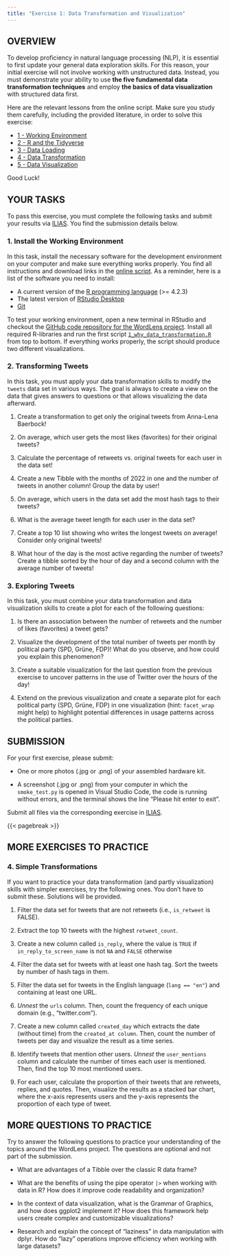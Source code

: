 ```yaml
---
title: "Exercise 1: Data Transformation and Visualization"
---
```


## OVERVIEW

To develop proficiency in natural language processing (NLP), it is essential to first update your general data exploration skills. For this reason, your initial exercise will not involve working with unstructured data. Instead, you must demonstrate your ability to use **the five fundamental data transformation techniques** and employ **the basics of data visualization** with structured data first.

Here are the relevant lessons from the online script. Make sure you study them carefully, including the provided literature, in order to solve this exercise:

-   [1 - Working Environment](https://wordlens.datalit.de/part-1-exploring-data/working-environment)
-   [2 - R and the Tidyverse](https://wordlens.datalit.de/part-1-exploring-data/r-and-the-tidyverse)
-   [3 - Data Loading](https://wordlens.datalit.de/part-1-exploring-data/data-loading)
-   [4 - Data Transformation](https://wordlens.datalit.de/part-1-exploring-data/data-transformation)
-   [5 - Data Visualization](https://wordlens.datalit.de/part-1-exploring-data/data-visualization)

Good Luck!

## YOUR TASKS

To pass this exercise, you must complete the following tasks and submit your results via [ILIAS](https://lms.hs-osnabrueck.de). You find the submission details below.

### 1. Install the Working Environment

In this task, install the necessary software for the development environment on your computer and make sure everything works properly. You find all instructions and download links in the [online script](https://wordlens.datalit.de/part-1-exploring-data/working-environment). As a reminder, here is a list of the software you need to install:

-   A current version of the [R programming language](https://cran.rstudio.com/) (>= 4.2.3)
-   The latest version of [RStudio Desktop](https://posit.co/download/rstudio-desktop/)
-   [Git](https://git-scm.com/downloads)

To test your working environment, open a new terminal in RStudio and checkout the [GitHub code repository for the WordLens project](https://github.com/winf-hsos/wordlens-code). Install all required R-libraries and run the first script [`1_why_data_transformation.R`](https://github.com/winf-hsos/wordlens-code/blob/main/part_1/1_why_data_transformation.R) from top to bottom. If everything works properly, the script should produce two different visualizations.

### 2. Transforming Tweets

In this task, you must apply your data transformation skills to modify the `tweets` data set in various ways. The goal is always to create a view on the data that gives answers to questions or that allows visualizing the data afterward.

1.  Create a transformation to get only the original tweets from Anna-Lena Baerbock!

2.  On average, which user gets the most likes (favorites) for their original tweets?

3.  Calculate the percentage of retweets vs. original tweets for each user in the data set!

4.  Create a new Tibble with the months of 2022 in one and the number of tweets in another column! Group the data by user!

5.  On average, which users in the data set add the most hash tags to their tweets?

6.  What is the average tweet length for each user in the data set?

7.  Create a top 10 list showing who writes the longest tweets on average! Consider only original tweets!

8.  What hour of the day is the most active regarding the number of tweets? Create a tibble sorted by the hour of day and a second column with the average number of tweets!

### 3. Exploring Tweets

In this task, you must combine your data transformation and data visualization skills to create a plot for each of the following questions:

1.  Is there an association between the number of retweets and the number of likes (favorites) a tweet gets?

2.  Visualize the development of the total number of tweets per month by political party (SPD, Grüne, FDP)! What do you observe, and how could you explain this phenomenon?

3. Create a suitable visualization for the last question from the previous exercise to uncover patterns in the use of Twitter over the hours of the day!

4. Extend on the previous visualization and create a separate plot for each political party (SPD, Grüne, FDP) in one visualization (hint: `facet_wrap` might help) to highlight potential differences in usage patterns across the political parties.


## SUBMISSION

For your first exercise, please submit:

-   One or more photos (.jpg or .png) of your assembled hardware kit.

-   A screenshot (.jpg or .png) from your computer in which the `smoke_test.py` is opened in Visual Studio Code, the code is running without errors, and the terminal shows the line "Please hit enter to exit".

Submit all files via the corresponding exercise in [ILIAS](https://lms.hs-osnabrueck.de).

{{< pagebreak >}}


## MORE EXERCISES TO PRACTICE

### 4. Simple Transformations

If you want to practice your data transformation (and partly visualization) skills with simpler exercises, try the following ones. You don't have to submit these. Solutions will be provided.

1.  Filter the data set for tweets that are not retweets (i.e., `is_retweet` is FALSE).

2.  Extract the top 10 tweets with the highest `retweet_count`.

3.  Create a new column called `is_reply`, where the value is `TRUE` if `in_reply_to_screen_name` is not `NA` and `FALSE` otherwise

4. Filter the data set for tweets with at least one hash tag. Sort the tweets by number of hash tags in them.

5.  Filter the data set for tweets in the English language (`lang == "en"`) and containing at least one URL. 

6.  *Unnest* the `urls` column. Then, count the frequency of each unique domain (e.g., "twitter.com").

7.  Create a new column called `created_day` which extracts the date (without time) from the `created_at column`. Then, count the number of tweets per day and visualize the result as a time series.

8.  Identify tweets that mention other users. *Unnest* the `user_mentions` column and calculate the number of times each user is mentioned. Then, find the top 10 most mentioned users.

9.  For each user, calculate the proportion of their tweets that are retweets, replies, and quotes. Then, visualize the results as a stacked bar chart, where the x-axis represents users and the y-axis represents the proportion of each type of tweet.


## MORE QUESTIONS TO PRACTICE

Try to answer the following questions to practice your understanding of the topics around the WordLens project. The questions are optional and not part of the submission.

-   What are advantages of a Tibble over the classic R data frame?

-   What are the benefits of using the pipe operator `|>` when working with data in R? How does it improve code readability and organization?

-   In the context of data visualization, what is the Grammar of Graphics, and how does ggplot2 implement it? How does this framework help users create complex and customizable visualizations?

-   Research and explain the concept of "laziness" in data manipulation with dplyr. How do "lazy" operations improve efficiency when working with large datasets?
